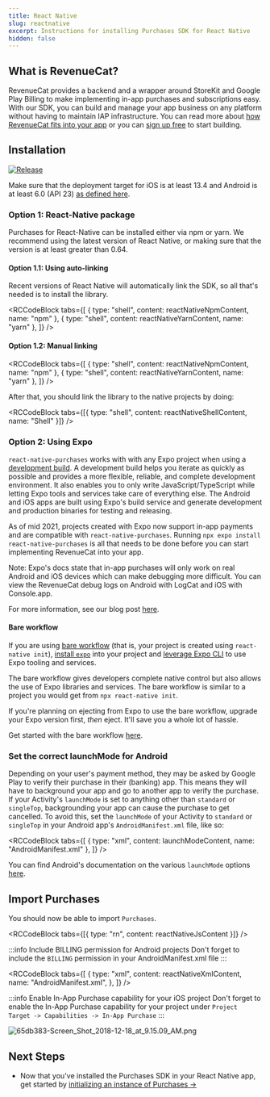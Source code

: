 ```yaml
---
title: React Native
slug: reactnative
excerpt: Instructions for installing Purchases SDK for React Native
hidden: false
---
```


## What is RevenueCat?

RevenueCat provides a backend and a wrapper around StoreKit and Google Play Billing to make implementing in-app purchases and subscriptions easy. With our SDK, you can build and manage your app business on any platform without having to maintain IAP infrastructure. You can read more about [how RevenueCat fits into your app](https://www.revenuecat.com/blog/where-does-revenuecat-fit-in-your-app) or you can [sign up free](https://app.revenuecat.com/signup) to start building.

## Installation

[![Release](https://img.shields.io/github/release/RevenueCat/react-native-purchases.svg?filter=!*beta*&style=flat)](https://github.com/RevenueCat/react-native-purchases/releases)

Make sure that the deployment target for iOS is at least 13.4 and Android is at least 6.0 (API 23) [as defined here](https://github.com/facebook/react-native#-requirements).

### Option 1: React-Native package

Purchases for React-Native can be installed either via npm or yarn.
We recommend using the latest version of React Native, or making sure that the version is at least greater than 0.64.

#### Option 1.1: Using auto-linking

Recent versions of React Native will automatically link the SDK, so all that's needed is to install the library.


<RCCodeBlock
  tabs={[
    { type: "shell", content: reactNativeNpmContent, name: "npm" },
    { type: "shell", content: reactNativeYarnContent, name: "yarn" },
  ]}
/>

#### Option 1.2: Manual linking

<RCCodeBlock
  tabs={[
    { type: "shell", content: reactNativeNpmContent, name: "npm" },
    { type: "shell", content: reactNativeYarnContent, name: "yarn" },
  ]}
/>

After that, you should link the library to the native projects by doing:


<RCCodeBlock
  tabs={[{ type: "shell", content: reactNativeShellContent, name: "Shell" }]}
/>

### Option 2: Using Expo

`react-native-purchases` works with with any Expo project when using a [development build](https://docs.expo.dev/workflow/overview/#development-builds). A development build helps you iterate as quickly as possible and provides a more flexible, reliable, and complete development environment. It also enables you to only write JavaScript/TypeScript while letting Expo tools and services take care of everything else. The Android and iOS apps are built using Expo's build service and generate development and production binaries for testing and releasing.

As of mid 2021, projects created with Expo now support in-app payments and are compatible with `react-native-purchases`. Running `npx expo install react-native-purchases` is all that needs to be done before you can start implementing RevenueCat into your app.

Note: Expo's docs state that in-app purchases will only work on real Android and iOS devices which can make debugging more difficult. You can view the RevenueCat debug logs on Android with LogCat and iOS with Console.app.

For more information, see our blog post [here](https://www.revenuecat.com/blog/in-app-puchase-expo-managed-workflow/).

#### Bare workflow

If you are using [bare workflow](https://docs.expo.dev/bare/overview/) (that is, your project is created using `react-native init`), [install `expo`](https://docs.expo.dev/bare/installing-expo-modules/) into your project and [leverage Expo CLI](https://docs.expo.dev/bare/using-expo-cli/) to use Expo tooling and services.

The bare workflow gives developers complete native control but also allows the use of Expo libraries and services. The bare workflow is similar to a project you would get from `npx react-native init`.

If you're planning on ejecting from Expo to use the bare workflow, upgrade your Expo version first, _then_ eject. It'll save you a whole lot of hassle.

Get started with the bare workflow [here](https://docs.expo.dev/bare/overview/).

### Set the correct launchMode for Android

Depending on your user's payment method, they may be asked by Google Play to verify their purchase in their (banking) app. This means they will have to background your app and go to another app to verify the purchase. If your Activity's `launchMode` is set to anything other than `standard` or `singleTop`, backgrounding your app can cause the purchase to get cancelled. To avoid this, set the `launchMode` of your Activity to `standard` or `singleTop` in your Android app's `AndroidManifest.xml` file, like so:


<RCCodeBlock
  tabs={[
    { type: "xml", content: launchModeContent, name: "AndroidManifest.xml" },
  ]}
/>

You can find Android's documentation on the various `launchMode` options [here](https://developer.android.com/guide/topics/manifest/activity-element#lmode).

## Import Purchases

You should now be able to import `Purchases`.


<RCCodeBlock tabs={[{ type: "rn", content: reactNativeJsContent }]} />

:::info Include BILLING permission for Android projects
Don't forget to include the `BILLING` permission in your AndroidManifest.xml file
:::


<RCCodeBlock
  tabs={[
    {
      type: "xml",
      content: reactNativeXmlContent,
      name: "AndroidManifest.xml",
    },
  ]}
/>

:::info Enable In-App Purchase capability for your iOS project
Don't forget to enable the In-App Purchase capability for your project under `Project Target -> Capabilities -> In-App Purchase`
:::

![](/images/91edf94-65db383-Screen_Shot_2018-12-18_at_9.15.09_AM_1a93ba93eced214cccdd641501b0272d.png "65db383-Screen_Shot_2018-12-18_at_9.15.09_AM.png")

## Next Steps

- Now that you've installed the Purchases SDK in your React Native app, get started by [initializing an instance of Purchases →](/getting-started/quickstart#4-using-revenuecats-purchases-sdk)
